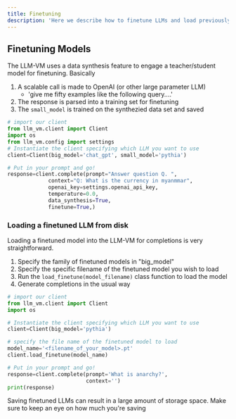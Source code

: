 ```yaml
---
title: Finetuning
description: 'Here we describe how to finetune LLMs and load previously trained models'
---
```


## Finetuning Models
The LLM-VM uses a data synthesis feature to engage a teacher/student model for finetuning. Basically
1. A scalable call is made to OpenAI (or other large parameter LLM)
   - 'give me fifty examples like the following query....'
2. The response is parsed into a training set for finetuning
3. The ```small_model``` is trained on the synthezied data set and saved

```python Finetuning a Model
# import our client
from llm_vm.client import Client
import os
from llm_vm.config import settings
# Instantiate the client specifying which LLM you want to use
client=Client(big_model='chat_gpt', small_model='pythia')

# Put in your prompt and go!
response=client.complete(prompt="Answer question Q. ",
			 context="Q: What is the currency in myanmmar",
			 openai_key=settings.openai_api_key,
			 temperature=0.0,
			 data_synthesis=True,
			 finetune=True,)
```

### Loading a finetuned LLM from disk
Loading a finetuned model into the LLM-VM for completions is very straightforward.

1. Specify the family of finetuned models in "big_model"
2. Specify the specific filename of the finetuned model you wish to load
3. Run the ```load_finetune(model_filename)``` class function to load the model
4. Generate completions in the usual way
```python Loading a Finetuned Model
# import our client
from llm_vm.client import Client
import os

# Instantiate the client specifying which LLM you want to use
client=Client(big_model='pythia')

# specify the file name of the finetuned model to load
model_name='<filename_of_your_model>.pt'
client.load_finetune(model_name)

# Put in your prompt and go!
response=client.complete(prompt='What is anarchy?',
                         context='')
print(response)
```

<Warning>Saving finetuned LLMs can result in a large amount of storage space. Make sure to keep an eye on how much you're saving</Warning>


<Snippet file="github.mdx" />